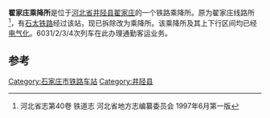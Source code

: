 {{noteTA
|1=zh-cn:始发车次; zh-hk:列車班次;
|2=zh-cn:车次; zh-hk:班次;
}}
{{Infobox China railway station 
|车站名称 = 翟家庄乘降所
|车站名称拼音 = Zhaijiazhuang
|车站地址 = [[河北省|河北省]][[井陉县|井陉县]][[秀林镇|秀林镇]][[翟家庄村|翟家庄村]]
|归属 = [[中国铁路北京局集团有限公司|北京铁路局]]
|车站等级 = [[招呼站|乘降所]]
|线路 = [[石太铁路|石太铁路]]
}}
'''翟家庄乘降所'''是位于[[河北省|河北省]][[井陉县|井陉县]][[翟家庄|翟家庄]]的一个铁路乘降所。原为翟家庄线路所<ref>河北省志第40卷 铁道志 河北省地方志编纂委员会 1997年6月第一版</ref>，有[[石太铁路|石太铁路]]经过该站，现已拆除改为乘降所。该乘降所及其上下行区间均已经[[电气化|电气化]]。6031/2/3/4次列车在此办理通勤客运业务。

==参考==
<references/>
{{石太铁路|nocat}}

[[Category:石家庄市铁路车站|Category:石家庄市铁路车站]]
[[Category:井陉县|Category:井陉县]]